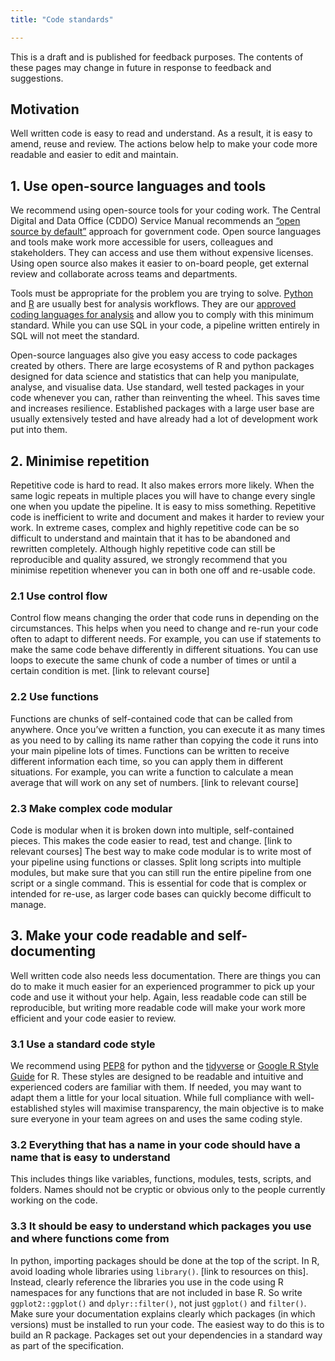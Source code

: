 ```yaml
---
title: "Code standards"

---
```

:::{.callout-note}
This is a draft and is published for feedback purposes. The contents of these pages may change in future in response to feedback and suggestions.
:::

## Motivation
Well written code is easy to read and understand. As a result, it is easy to amend, reuse and review. The actions below help to make your code more readable and easier to edit and maintain. 

## 1. Use open-source languages and tools

We recommend using open-source tools for your coding work. The Central Digital and Data Office (CDDO) Service Manual recommends an [“open source by default”](https://www.gov.uk/service-manual/technology/making-source-code-open-and-reusable#licensing-your-code) approach for government code. Open source languages and tools make work more accessible for users, colleagues and stakeholders. They can access and use them without expensive licenses. Using open source also makes it easier to on-board people, get external review and collaborate across teams and departments.  

Tools must be appropriate for the problem you are trying to solve. [Python](https://www.python.org/) and [R](https://www.r-project.org/) are usually best for analysis workflows. They are our [approved coding languages for analysis](https://officenationalstatistics.sharepoint.com/sites/onswiki/SitePages/Coding-languages-for-analysis-at-ONS.aspx) and allow you to comply with this minimum standard. While you can use SQL in your code, a pipeline written entirely in SQL will not meet the standard.  

Open-source languages also give you easy access to code packages created by others. There are large ecosystems of R and python packages designed for data science and statistics that can help you manipulate, analyse, and visualise data. Use standard, well tested packages in your code whenever you can, rather than reinventing the wheel. This saves time and increases resilience. Established packages with a large user base are usually extensively tested and have already had a lot of development work put into them. 

## 2. Minimise repetition 

Repetitive code is hard to read. It also makes errors more likely. When the same logic repeats in multiple places you will have to change every single one when you update the pipeline. It is easy to miss something. Repetitive code is inefficient to write and document and makes it harder to review your work. In extreme cases, complex and highly repetitive code can be so difficult to understand and maintain that it has to be abandoned and rewritten completely. Although highly repetitive code can still be reproducible and quality assured, we strongly recommend that you minimise repetition whenever you can in both one off and re-usable code. 

### 2.1 Use control flow
Control flow means changing the order that code runs in depending on the circumstances. This helps when you need to change and re-run your code often to adapt to different needs. For example, you can use if statements to make the same code behave differently in different situations. You can use loops to execute the same chunk of code a number of times or until a certain condition is met. [link to relevant course]

### 2.2 Use functions
Functions are chunks of self-contained code that can be called from anywhere. Once you’ve written a function, you can execute it as many times as you need to by calling its name rather than copying the code it runs into your main pipeline lots of times. Functions can be written to receive different information each time, so you can apply them in different situations. For example, you can write a function to calculate a mean average that will work on any set of numbers. [link to relevant course]

### 2.3 Make complex code modular
Code is modular when it is broken down into multiple, self-contained pieces. This makes the code easier to read, test and change. [link to relevant courses] The best way to make code modular is to write most of your pipeline using functions or classes. Split long scripts into multiple modules, but make sure that you can still run the entire pipeline from one script or a single command. This is essential for code that is complex or intended for re-use, as larger code bases can quickly become difficult to manage.

## 3. Make your code readable and self-documenting
Well written code also needs less documentation. There are things you can do to make it much easier for an experienced programmer to pick up your code and use it without your help. Again, less readable code can still be reproducible, but writing more readable code will make your work more efficient and your code easier to review.

### 3.1 Use a standard code style
We recommend using [PEP8](https://peps.python.org/pep-0008/) for python and the [tidyverse](https://style.tidyverse.org/) or [Google R Style Guide](https://google.github.io/styleguide/Rguide.html) for R. These styles are designed to be readable and intuitive and experienced coders are familiar with them. If needed, you may want to adapt them a little for your local situation. While full compliance with well-established styles will maximise transparency, the main objective is to make sure everyone in your team agrees on and uses the same coding style.

### 3.2 Everything that has a name in your code should have a name that is easy to understand
This includes things like variables, functions, modules, tests, scripts, and folders. Names should not be cryptic or obvious only to the people currently working on the code. 

### 3.3 It should be easy to understand which packages you use and where functions come from
In python, importing packages should be done at the top of the script. In R, avoid loading whole libraries using  `library()`. [link to resources on this]. Instead, clearly reference the libraries you use in the code using R namespaces for any functions that are not included in base R. So write `ggplot2::ggplot()` and `dplyr::filter()`, not just `ggplot()` and `filter()`. Make sure your documentation explains clearly which packages (in which versions) must be installed to run your code. The easiest way to do this is to build an R package. Packages set out your dependencies in a standard way as part of the specification.

